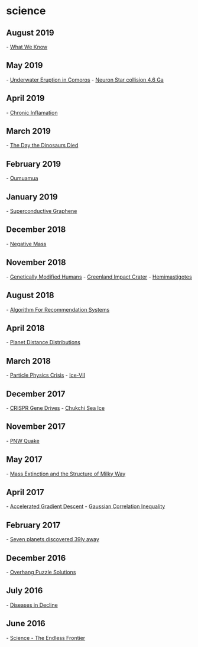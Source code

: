 
= science =

== August 2019 ==
- [[http://whatweknow.aaas.org/get-the-facts/|What We Know]]
== May 2019 ==
- [[https://www.nationalgeographic.com/science/2019/05/strange-waves-rippled-around-earth-may-know-why/|Underwater Eruption in Comoros]]
- [[https://phys.org/news/2019-05-neutron-stars-collided-solar-billions.html|Neuron Star collision 4.6 Ga]]
== April 2019 ==
- [[https://harvardmagazine.com/2019/05/inflammation-disease-diet|Chronic Inflamation]]
== March 2019 ==
- [[https://www.newyorker.com/magazine/2019/04/08/the-day-the-dinosaurs-died|The Day the Dinosaurs Died]]
== February 2019 ==
- [[https://www.syfy.com/syfywire/no-oumuamua-is-not-an-alien-spaceship-it-might-be-even-weirder|Oumuamua]]
== January 2019 ==
- [[https://www.nature.com/articles/d41586-018-07848-2|Superconductive Graphene]]
== December 2018 ==
- [[http://theconversation.com/bizarre-dark-fluid-with-negative-mass-could-dominate-the-universe-what-my-research-suggests-107922|Negative Mass]]
== November 2018 ==
- [[http://mainichi.jp/english/articles/20181126/p2g/00m/0fe/047000c|Genetically Modified Humans]]
- [[https://www.sciencemag.org/news/2018/11/massive-crater-under-greenland-s-ice-points-climate-altering-impact-time-humans|Greenland Impact Crater]]
- [[https://www.cbc.ca/news/technology/hemimastigotes-supra-kingdom-1.4715823|Hemimastigotes]]
== August 2018 ==
- [[https://www.quantamagazine.org/teenager-finds-classical-alternative-to-quantum-recommendation-algorithm-20180731/|Algorithm For Recommendation Systems]]
== April 2018 ==
- [[https://www.johndcook.com/blog/2018/04/05/solar-system-on-log-scale/|Planet Distance Distributions]]
== March 2018 ==
- [[http://backreaction.blogspot.com/2018/03/the-multiworse-is-coming.html|Particle Physics Crisis]]
- [[http://science.sciencemag.org/content/359/6380/1136.full|Ice-VII]]
== December 2017 ==
- [[https://www.quantamagazine.org/new-model-warns-about-crispr-gene-drives-in-the-wild-20171116/|CRISPR Gene Drives]]
- [[http://nsidc.org/arcticseaicenews/2017/12/record-low-extent-in-the-chukchi-sea/|Chukchi Sea Ice]]
== November 2017 ==
- [[https://www.newyorker.com/magazine/2015/07/20/the-really-big-one|PNW Quake]]
== May 2017 ==
- [[https://arxiv.org/pdf/1309.4838.pdf|Mass Extinction and the Structure of Milky Way]]
== April 2017 ==
- [[http://distill.pub/2017/momentum/|Accelerated Gradient Descent]]
- [[https://www.quantamagazine.org/20170328-statistician-proves-gaussian-correlation-inequality/|Gaussian Correlation Inequality]]
== February 2017 ==
- [[http://www.nature.com/news/these-seven-alien-worlds-could-help-explain-how-planets-form-1.21512?WT.mc_id=TWT_NatureNews|Seven planets discovered 39ly away]]
== December 2016 ==
- [[https://www.quantamagazine.org/20161202-overhang-puzzle-solution/|Overhang Puzzle Solutions]]
== July 2016 ==
- [[https://www.nytimes.com/2016/07/10/upshot/a-medical-mystery-of-the-best-kind-major-diseases-are-in-decline.html|Diseases in Decline]]
== June 2016 ==
- [[https://www.nsf.gov/od/lpa/nsf50/vbush1945.htm|Science - The Endless Frontier]]
